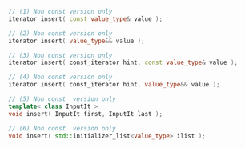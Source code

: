 ```cpp
// (1) Non const version only
iterator insert( const value_type& value );

// (2) Non const version only
iterator insert( value_type&& value );

// (3) Non const version only
iterator insert( const_iterator hint, const value_type& value );

// (4) Non const version only
iterator insert( const_iterator hint, value_type&& value );

// (5) Non const  version only
template< class InputIt >
void insert( InputIt first, InputIt last );

// (6) Non const  version only
void insert( std::initializer_list<value_type> ilist );
```
